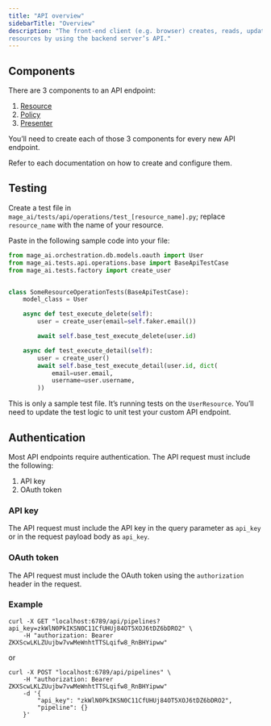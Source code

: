```yaml
---
title: "API overview"
sidebarTitle: "Overview"
description: "The front-end client (e.g. browser) creates, reads, updates, and deletes (CRUD)
resources by using the backend server’s API."
---
```


## Components

There are 3 components to an API endpoint:

1. [Resource](/contributing/backend/api/resources)
1. [Policy](/contributing/backend/api/policies)
1. [Presenter](/contributing/backend/api/presenters)

You’ll need to create each of those 3 components for every new API endpoint.

Refer to each documentation on how to create and configure them.

## Testing

Create a test file in `mage_ai/tests/api/operations/test_[resource_name].py`;
replace `resource_name` with the name of your resource.

Paste in the following sample code into your file:

```python
from mage_ai.orchestration.db.models.oauth import User
from mage_ai.tests.api.operations.base import BaseApiTestCase
from mage_ai.tests.factory import create_user


class SomeResourceOperationTests(BaseApiTestCase):
    model_class = User

    async def test_execute_delete(self):
        user = create_user(email=self.faker.email())

        await self.base_test_execute_delete(user.id)

    async def test_execute_detail(self):
        user = create_user()
        await self.base_test_execute_detail(user.id, dict(
            email=user.email,
            username=user.username,
        ))
```

This is only a sample test file. It’s running tests on the `UserResource`.
You’ll need to update the test logic to unit test your custom API endpoint.

## Authentication

Most API endpoints require authentication. The API request must include the following:

1. API key
1. OAuth token

### API key

The API request must include the API key in the query parameter as `api_key` or
in the request payload body as `api_key`.

### OAuth token

The API request must include the OAuth token using the `authorization` header in the request.

### Example

```curl
curl -X GET "localhost:6789/api/pipelines?api_key=zkWlN0PkIKSN0C11CfUHUj84OT5XOJ6tDZ6bDRO2" \
    -H "authorization: Bearer ZKXScwLKLZUujbw7vwMeWnhtTTSLqifw8_RnBHYipww"
```

or

```curl
curl -X POST "localhost:6789/api/pipelines" \
    -H "authorization: Bearer ZKXScwLKLZUujbw7vwMeWnhtTTSLqifw8_RnBHYipww"
    -d '{
        "api_key": "zkWlN0PkIKSN0C11CfUHUj84OT5XOJ6tDZ6bDRO2",
        "pipeline": {}
    }'
```
